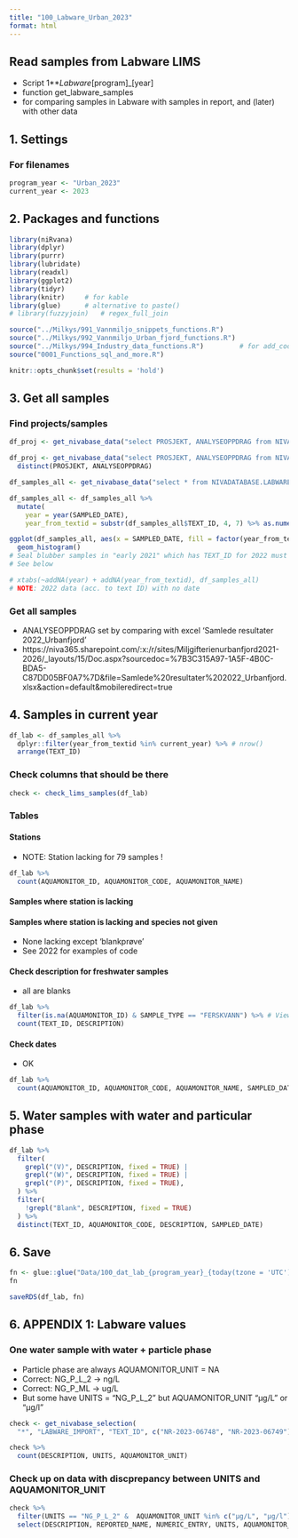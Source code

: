 ```yaml
---
title: "100_Labware_Urban_2023"
format: html
---
```


## Read samples from Labware LIMS   
- Script 1**_Labware_[program]_[year]     
- function get_labware_samples    
- for comparing samples in Labware with samples in report, and (later) with other data   


## 1. Settings  

### For filenames  
```r

program_year <- "Urban_2023"
current_year <- 2023

```

## 2. Packages and functions  
```r

library(niRvana)
library(dplyr)
library(purrr)
library(lubridate)
library(readxl)
library(ggplot2)
library(tidyr)  
library(knitr)     # for kable
library(glue)      # alternative to paste()  
# library(fuzzyjoin)   # regex_full_join

source("../Milkys/991_Vannmiljo_snippets_functions.R")
source("../Milkys/992_Vannmiljo_Urban_fjord_functions.R")
source("../Milkys/994_Industry_data_functions.R")         # for add_coordinates()
source("0001_Functions_sql_and_more.R")

knitr::opts_chunk$set(results = 'hold')

```

## 3. Get all samples  

### Find projects/samples     
```r

df_proj <- get_nivabase_data("select PROSJEKT, ANALYSEOPPDRAG from NIVADATABASE.LABWARE_CHECK_SAMPLE where PROSJEKT = 'O 210135;ANA - Miljøgifter i en urban fjord (2021-2026)'") 

df_proj <- get_nivabase_data("select PROSJEKT, ANALYSEOPPDRAG from NIVADATABASE.LABWARE_CHECK_SAMPLE where PROSJEKT like '%urban%'") %>%
  distinct(PROSJEKT, ANALYSEOPPDRAG)

df_samples_all <- get_nivabase_data("select * from NIVADATABASE.LABWARE_CHECK_SAMPLE where PROSJEKT like '%urban%'")

df_samples_all <- df_samples_all %>%
  mutate(
    year = year(SAMPLED_DATE),
    year_from_textid = substr(df_samples_all$TEXT_ID, 4, 7) %>% as.numeric())

ggplot(df_samples_all, aes(x = SAMPLED_DATE, fill = factor(year_from_textid))) +
  geom_histogram()
# Seal blubber samples in "early 2021" which has TEXT_ID for 2022 must have wrong SAMPLE_DATE   
# See below

# xtabs(~addNA(year) + addNA(year_from_textid), df_samples_all)  
# NOTE: 2022 data (acc. to text ID) with no date

```


### Get all samples 

- ANALYSEOPPDRAG set by comparing with excel 'Samlede resultater 2022_Urbanfjord'   
- https://niva365.sharepoint.com/:x:/r/sites/Miljgifterienurbanfjord2021-2026/_layouts/15/Doc.aspx?sourcedoc=%7B3C315A97-1A5F-4B0C-BDA5-C87DD05BF0A7%7D&file=Samlede%20resultater%202022_Urbanfjord.xlsx&action=default&mobileredirect=true   




## 4. Samples in current year       
```r

df_lab <- df_samples_all %>% 
  dplyr::filter(year_from_textid %in% current_year) %>% # nrow()
  arrange(TEXT_ID)

```

### Check columns that should be there     

```r

check <- check_lims_samples(df_lab)

```

### Tables  

#### Stations  

* NOTE: Station lacking for 79 samples ! 

```r

df_lab %>%
  count(AQUAMONITOR_ID, AQUAMONITOR_CODE, AQUAMONITOR_NAME) 

```

#### Samples where station is lacking  
#### Samples where station is lacking and species not given   

* None lacking except 'blankprøve'  
* See 2022 for examples of code  


#### Check description for freshwater samples   

* all are blanks  

```r

df_lab %>%
  filter(is.na(AQUAMONITOR_ID) & SAMPLE_TYPE == "FERSKVANN") %>% # View()
  count(TEXT_ID, DESCRIPTION) 

```

#### Check dates  

* OK 

```r

df_lab %>%
  count(AQUAMONITOR_ID, AQUAMONITOR_CODE, AQUAMONITOR_NAME, SAMPLED_DATE)

```

## 5. Water samples with water and particular phase  

```r

df_lab %>%
  filter(
    grepl("(V)", DESCRIPTION, fixed = TRUE) |
    grepl("(W)", DESCRIPTION, fixed = TRUE) |
    grepl("(P)", DESCRIPTION, fixed = TRUE),
  ) %>%
  filter(
    !grepl("Blank", DESCRIPTION, fixed = TRUE)
  ) %>%
  distinct(TEXT_ID, AQUAMONITOR_CODE, DESCRIPTION, SAMPLED_DATE)

```



## 6. Save  

```r

fn <- glue::glue("Data/100_dat_lab_{program_year}_{today(tzone = 'UTC')}.rds")
fn

saveRDS(df_lab, fn)

```

## 6. APPENDIX 1: Labware values   

### One water sample with water + particle phase  

* Particle phase are always AQUAMONITOR_UNIT = NA   
* Correct: NG_P_L_2 -> ng/L 
* Correct: NG_P_ML -> ug/L 
* But some have UNITS = "NG_P_L_2" but AQUAMONITOR_UNIT "µg/L" or "µg/l"  

```r

check <- get_nivabase_selection(
  "*", "LABWARE_IMPORT", "TEXT_ID", c("NR-2023-06748", "NR-2023-06749"), values_are_text = TRUE)   

check %>%
  count(DESCRIPTION, UNITS, AQUAMONITOR_UNIT)

```

### Check up on data with discprepancy between UNITS and AQUAMONITOR_UNIT

```r

check %>%
  filter(UNITS == "NG_P_L_2" &  AQUAMONITOR_UNIT %in% c("µg/L", "µg/l")) %>%
  select(DESCRIPTION, REPORTED_NAME, NUMERIC_ENTRY, UNITS, AQUAMONITOR_UNIT, VERDI_I_AQUAMONITOR)

```

